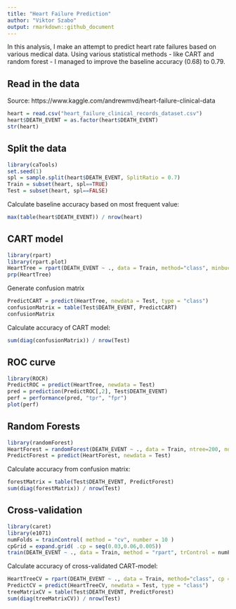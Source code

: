 ```yaml
---
title: "Heart Failure Prediction"
author: "Viktor Szabo"
output: rmarkdown::github_document
---
```


In this analysis, I make an attempt to predict heart rate failures based on various medical data. Using various statistical methods - like CART and random forest - I managed to improve the baseline accuracy (0.68) to 0.79.

## Read in the data

Source: https://www.kaggle.com/andrewmvd/heart-failure-clinical-data

```r
heart = read.csv("heart_failure_clinical_records_dataset.csv")
heart$DEATH_EVENT = as.factor(heart$DEATH_EVENT)
str(heart)
```
## Split the data

```r
library(caTools)
set.seed(1)
spl = sample.split(heart$DEATH_EVENT, SplitRatio = 0.7)
Train = subset(heart, spl==TRUE)
Test = subset(heart, spl==FALSE)
```

Calculate baseline accuracy based on most frequent value:

```r
max(table(heart$DEATH_EVENT)) / nrow(heart)
```

## CART model

```r
library(rpart)
library(rpart.plot)
HeartTree = rpart(DEATH_EVENT ~ ., data = Train, method="class", minbucket=5)
prp(HeartTree)
```

Generate confusion matrix

```r
PredictCART = predict(HeartTree, newdata = Test, type = "class")
confusionMatrix = table(Test$DEATH_EVENT, PredictCART)
confusionMatrix
```
Calculate accuracy of CART model:

```r
sum(diag(confusionMatrix)) / nrow(Test)
```
## ROC curve

```r
library(ROCR)
PredictROC = predict(HeartTree, newdata = Test)
pred = prediction(PredictROC[,2], Test$DEATH_EVENT)
perf = performance(pred, "tpr", "fpr")
plot(perf)
```

## Random Forests

```r
library(randomForest)
HeartForest = randomForest(DEATH_EVENT ~ ., data = Train, ntree=200, nodesize=25 )
PredictForest = predict(HeartForest, newdata = Test)
```

Calculate accuracy from confusion matrix:

```r
forestMatrix = table(Test$DEATH_EVENT, PredictForest)
sum(diag(forestMatrix)) / nrow(Test)
```
## Cross-validation

```r
library(caret)
library(e1071)
numFolds = trainControl( method = "cv", number = 10 )
cpGrid = expand.grid( .cp = seq(0.03,0.06,0.005)) 
train(DEATH_EVENT ~ ., data = Train, method = "rpart", trControl = numFolds, tuneGrid = cpGrid )
```
Calculate accuracy of cross-validated CART-model:

```r
HeartTreeCV = rpart(DEATH_EVENT ~ ., data = Train, method="class", cp = 0.045)
PredictCV = predict(HeartTreeCV, newdata = Test, type = "class")
treeMatrixCV = table(Test$DEATH_EVENT, PredictForest)
sum(diag(treeMatrixCV)) / nrow(Test)
```